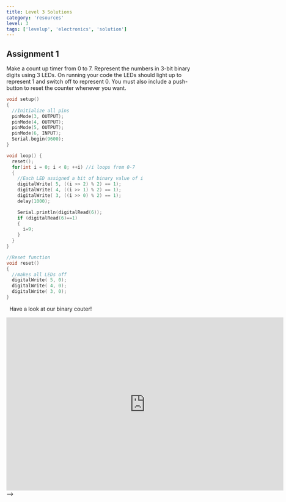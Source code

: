 ```yaml
---
title: Level 3 Solutions
category: 'resources'
level: 3
tags: ['levelup', 'electronics', 'solution']
---
```



## Assignment 1
Make a count up timer from 0 to 7. Represent the numbers in 3-bit binary digits using 3 LEDs. On running your code the LEDs should light up to represent 1 and switch off to represent 0. You must also include a push-button to reset the counter whenever you want.

```c++
void setup()
{
  //Initialize all pins
  pinMode(3, OUTPUT);
  pinMode(4, OUTPUT);
  pinMode(5, OUTPUT);
  pinMode(6, INPUT);
  Serial.begin(9600);
}

void loop() {
  reset();
  for(int i = 0; i < 8; ++i) //i loops from 0-7
  {
    //Each LED assigned a bit of binary value of i
    digitalWrite( 5, ((i >> 2) % 2) == 1);
    digitalWrite( 4, ((i >> 1) % 2) == 1);
    digitalWrite( 3, ((i >> 0) % 2) == 1);
    delay(1000);

    Serial.println(digitalRead(6));
    if (digitalRead(6)==1)
    {
      i=9;
    }
  }
}

//Reset function
void reset()
{
  //makes all LEDs off
  digitalWrite( 5, 0);
  digitalWrite( 4, 0);
  digitalWrite( 3, 0);
}

```
&nbsp;
Have a look at our binary couter!
<iframe width="725" height="453" src="https://www.tinkercad.com/embed/56e3vOWUUSP?editbtn=1" frameborder="0" marginwidth="0" marginheight="0" scrolling="no"></iframe> -->
